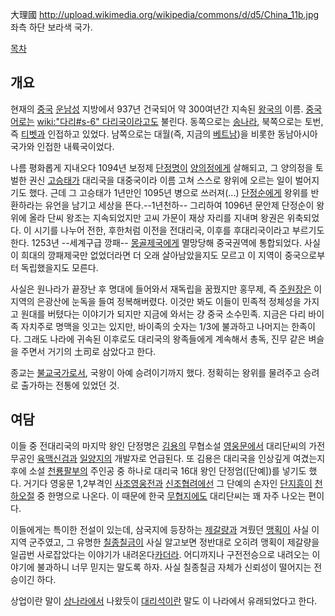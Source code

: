大理國
http://upload.wikimedia.org/wikipedia/commons/d/d5/China_11b.jpg
좌측 하단 보라색 국가.

[[목차]]
== 개요 ==
현재의 [[중국]] [[운남성]] 지방에서 937년 건국되어 약 300여년간 지속된 [[왕국]]의 이름. [[중국어]]로는 [[wiki:"다리#s-6" 다리]]국이라고도 불린다. 동쪽으로는 [[송나라]], 북쪽으로는 토번, 즉 [[티벳]]과 인접하고 있었다. 남쪽으로는 대월(즉, 지금의 [[베트남]])을 비롯한 동남아시아 국가와 인접한 내륙국이었다.

나름 평화롭게 지내오다 1094년 보정제 [[단정명]]이 [[양의정]]에게 살해되고, 그 양의정을 토벌한 권신 [[고승태]]가 대리국을 대중국이라 이름 고쳐 스스로 왕위에 오르는 일이 벌어지기도 했다. 근데 그 고승태가 1년만인 1095년 병으로 쓰러져(...) [[단정순]]에게 왕위를 반환하라는 유언을 남기고 세상을 뜬다.--1년천하-- 그리하여 1096년 문안제 단정순이 왕위에 올라 단씨 왕조는 지속되었지만 고씨 가문이 재상 자리를 지내며 왕권은 위축되었다. 이 시기를 나누어 전한, 후한처럼 이전을 전대리국, 이후를 후대리국이라고 부르기도 한다. 1253년 --세계구급 깡패-- [[몽골제국]]에게 멸망당해 중국권역에 통합되었다. 사실 이 희대의 깡패제국만 없었더라면 더 오래 살아남았을지도 모르고 이 지역이 중국으로부터 독립했을지도 모른다.

사실은 원나라가 끝장난 후 명대에 들어와서 재독립을 꿈꿨지만 홍무제, 즉 [[주원장]]은 이 지역의 은광산에 눈독을 들여 정복해버렸다. 이것만 봐도 이들이 민족적 정체성을 가지고 원대를 버텼다는 이야기가 되지만 지금에 와서는 걍 중국 소수민족. 지금은 다리 바이족 자치주로 명맥을 잇고는 있지만, 바이족의 숫자는 1/3에 불과하고 나머지는 한족이다. 그래도 나라에 귀속된 이후로도 대리국의 왕족들에게 계속해서 총독, 진무 같은 벼슬을 주면서 거기의 土司로 삼았다고 한다.

종교는 [[불교]]국가로서, 국왕이 아예 승려이기까지 했다. 정확히는 왕위를 물려주고 승려로 출가하는 전통에 있었던 것.

== 여담 ==
이들 중 전대리국의 마지막 왕인 단정명은 [[김용]]의 무협소설 [[영웅문]]에서 대리단씨의 가전무공인 [[육맥신검]]과 [[일양지]]의 개발자로 언급된다. 또 김용은 대리국을 인상깊게 여겼는지 후에 소설 [[천룡팔부]]의 주인공 중 하나로 대리국 16대 왕인 단정엄([단예])를 넣기도 했다. 거기다 영웅문 1,2부격인 [[사조영웅전]]과 [[신조협려]]에선 그 단예의 손자인 [[단지흥]]이 [[천하오절]] 중 한명으로 나온다. 이 때문에 한국 [[무협]]지에도 대리단씨는 꽤 자주 나오는 편이다.

이들에게는 특이한 전설이 있는데, 삼국지에 등장하는 [[제갈량]]과 겨뤘던 [[맹획]]이 사실 이 지역 군주였고, 그 유명한 [[칠종칠금]]이 사실 알고보면 정반대로 오히려 맹획이 제갈량을 일곱번 사로잡았다는 이야기가 내려온다[[카더라]]. 어디까지나 구전전승으로 내려오는 이야기에 불과하니 너무 믿지는 말도록 하자. 사실 칠종칠금 자체가 신뢰성이 떨어지는 전승이긴 하다.

상업이란 말이 [[상나라]]에서 나왔듯이 [[대리석]]이란 말도 이 나라에서 유래되었다고 한다.
